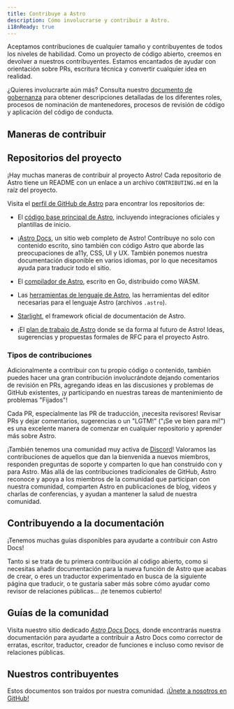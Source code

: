 ```yaml
---
title: Contribuye a Astro
description: Cómo involucrarse y contribuir a Astro.
i18nReady: true
---
```


Aceptamos contribuciones de cualquier tamaño y contribuyentes de todos los niveles de habilidad. Como un proyecto de código abierto, creemos en devolver a nuestros contribuyentes. Estamos encantados de ayudar con orientación sobre PRs, escritura técnica y convertir cualquier idea en realidad.

¿Quieres involucrarte aún más? Consulta nuestro [documento de gobernanza](https://github.com/withastro/.github/blob/main/GOVERNANCE.md) para obtener descripciones detalladas de los diferentes roles, procesos de nominación de mantenedores, procesos de revisión de código y aplicación del código de conducta.

## Maneras de contribuir

## Repositorios del proyecto

¡Hay muchas maneras de contribuir al proyecto Astro! Cada repositorio de Astro tiene un README con un enlace a un archivo `CONTRIBUTING.md` en la raíz del proyecto.

Visita el [perfil de GitHub de Astro](https://github.com/withastro) para encontrar los repositorios de:

- El [código base principal de Astro](https://github.com/withastro/astro), incluyendo integraciones oficiales y plantillas de inicio.

- ¡[Astro Docs](https://github.com/withastro/docs), un sitio web completo de Astro! Contribuye no solo con contenido escrito, sino también con código Astro que aborde las preocupaciones de a11y, CSS, UI y UX. También ponemos nuestra documentación disponible en varios idiomas, por lo que necesitamos ayuda para traducir todo el sitio.

- El [compilador de Astro](https://github.com/withastro/compiler), escrito en Go, distribuido como WASM.

- Las [herramientas de lenguaje de Astro](https://github.com/withastro/language-tools), las herramientas del editor necesarias para el lenguaje Astro (archivos `.astro`).

- [Starlight](https://github.com/withastro/starlight), el framework oficial de documentación de Astro.

- ¡El [plan de trabajo de Astro](https://github.com/withastro/roadmap) donde se da forma al futuro de Astro! Ideas, sugerencias y propuestas formales de RFC para el proyecto Astro.

### Tipos de contribuciones

Adicionalmente a contribuir con tu propio código o contenido, también puedes hacer una gran contribución involucrándote dejando comentarios de revisión en PRs, agregando ideas en las discusiones y problemas de GitHub existentes, ¡y participando en nuestras tareas de mantenimiento de problemas "Fijados"!

Cada PR, especialmente las PR de traducción, ¡necesita revisores! Revisar PRs y dejar comentarios, sugerencias o un "LGTM!" ("¡Se ve bien para mí!") es una excelente manera de comenzar en cualquier repositorio y aprender más sobre Astro.

¡También tenemos una comunidad muy activa de [Discord](https://astro.build/chat)! Valoramos las contribuciones de aquellos que dan la bienvenida a nuevos miembros, responden preguntas de soporte y comparten lo que han construido con y para Astro. Más allá de las contribuciones tradicionales de GitHub, Astro reconoce y apoya a los miembros de la comunidad que participan con nuestra comunidad, comparten Astro en publicaciones de blog, videos y charlas de conferencias, y ayudan a mantener la salud de nuestra comunidad.

## Contribuyendo a la documentación

¡Tenemos muchas guías disponibles para ayudarte a contribuir con Astro Docs!

Tanto si se trata de tu primera contribución al código abierto, como si necesitas añadir documentación para la nueva función de Astro que acabas de crear, o eres un traductor experimentado en busca de la siguiente página que traducir, o te gustaría saber más sobre cómo ayudar como revisor de relaciones públicas... ¡te tenemos cubierto!


## Guías de la comunidad

Visita nuestro sitio dedicado [*Astro Docs* Docs](https://contribute.docs.astro.build), donde encontrarás nuestra documentación para ayudarte a contribuir a Astro Docs como corrector de erratas, escritor, traductor, creador de funciones e incluso como revisor de relaciones públicas.

## Nuestros contribuyentes

Estos documentos son traídos por nuestra comunidad. [¡Únete a nosotros en GitHub!](https://github.com/withastro/docs)

<ContributorList githubRepo="withastro/docs" />
